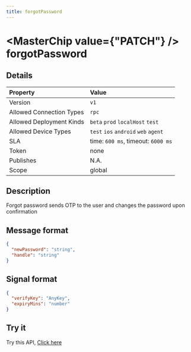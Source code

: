 ```yaml
---
title: forgotPassword
---
```



# <MasterChip value={"PATCH"} /> forgotPassword

## Details

| Property | Value | 
| :--- | :--- | 
| Version | `v1` |
| Allowed Connection Types | `rpc`  |
| Allowed Deployment Kinds | `beta` `prod` `localHost` `test`  |
| Allowed Device Types | `test` `ios` `android` `web` `agent`  |
| SLA | time: `600 ms`, timeout: `6000 ms` |
| Token | none |
| Publishes | N.A. |
| Scope | global |


## Description

Forgot password sends OTP to the user and changes the password upon confirmation

## Message format

```json copy
{
  "newPassword": "string",
  "handle": "string"
}
```

## Signal format

```json copy
{
  "verifyKey": "AnyKey",
  "expiryMins": "number"
}
```

## Try it

Try this API, [Click here](https://web.neome.ai/api?path=core_user_forgotPassword)

